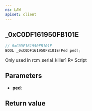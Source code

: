 ```yaml
---
ns: LAW
apiset: client
---
```

## _0xC0DF161950FB101E

```c
// 0xC0DF161950FB101E
BOOL _0xC0DF161950FB101E(Ped ped);
```

Only used in rcm_serial_killer1 R* Script

## Parameters
* **ped**:

## Return value